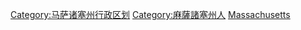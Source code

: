 [[Category:马萨诸塞州行政区划|Category:马萨诸塞州行政区划]]
[[Category:麻薩諸塞州人|Category:麻薩諸塞州人]]
[[Category:美国各县人物|Massachusetts]]